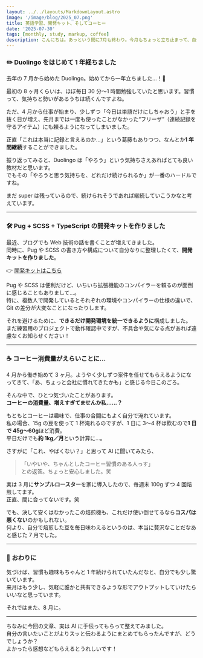```yaml
---
layout: ../../layouts/MarkdownLayout.astro
image: '/image/blog/2025_07.png'
title: 英語学習、開発キット、そしてコーヒー
date: '2025-07-30'
tags: [monthly, study, markup, coffee]
description: こんにちは。あっという間に7月も終わり。今月もちょっと立ち止まって、自分の習慣や学び、趣味についてふりかえってみようと思います。
---
```


### ✏️ Duolingo をはじめて 1 年経ちました

去年の 7 月から始めた Duolingo。始めてから一年立ちました…！👏

最初の 8 ヶ月くらいは、ほぼ毎日 30 分〜1 時間勉強していたと思います。習慣って、気持ちと勢いがあるうちは続くんですよね。

ただ、4 月から仕事が始まり、少しずつ「今日は単語だけにしちゃおう」と手を抜く日が増え、先月までは一度も使ったことがなかった“フリーザ”（連続記録を守るアイテム）にも頼るようになってしまいました。

正直「これは本当に記録と言えるのか…」という葛藤もありつつ、なんとか**1 年間継続**することができました。

振り返ってみると、Duolingo は「やろう」という気持ちさえあればとても良い教材だと思います。  
でもその「やろうと思う気持ちを、どれだけ続けられるか」が一番のハードルですね。

まだ super は残っているので、続けられそうであれば継続していこうかなと考えています。

---

### 🛠 Pug + SCSS + TypeScript の開発キットを作りました

最近、ブログでも Web 技術の話を書くことが増えてきました。  
同時に、Pug や SCSS の書き方や構成について自分なりに整理したくて、**開発キットを作りました**。

👉 <a href='https://github.com/junya3/pug-starter' target='_blank' rel='nofollow'>開発キットはこちら</a>

Pug や SCSS は便利だけど、いちいち拡張機能のコンパイラーを頼るのが面倒に感じることもありまして…。  
特に、複数人で開発しているとそれぞれの環境やコンパイラーの仕様の違いで、Git の差分が大変なことになったりします。

それを避けるために、**できるだけ開発環境を統一できるように**構成しました。  
まだ練習用のプロジェクトで動作確認中ですが、不具合や気になる点があれば遠慮なくお知らせください！

---

### ☕ コーヒー消費量がえらいことに…

4 月から働き始めて 3 ヶ月。ようやく少しずつ案件を任せてもらえるようになってきて、「あ、ちょっと会社に慣れてきたかも」と感じる今日このごろ。

そんな中で、ひとつ気づいたことがあります。  
**コーヒーの消費量、増えすぎてませんか私……？**

もともとコーヒーは趣味で、仕事の合間にもよく自分で淹れています。  
私の場合、15g の豆を使って 1 杯淹れるのですが、1 日に 3〜4 杯は飲むので**1 日で 45g〜60g**ほど消費。  
平日だけでも**約 1kg／月**という計算に…。

さすがに「これ、やばくない？」と思って AI に聞いてみたら、

> 「いやいや、ちゃんとしたコーヒー習慣のある人っす」  
> との返答。ちょっと安心しました。笑

実は 3 月に**サンプルロースター**を家に導入したので、毎週末 100g ずつ 4 回焙煎してます。  
正直、間に合ってないです。笑

でも、決して安くはなかったこの焙煎機も、これだけ使い倒せてるなら**コスパは悪くない**のかもしれない。  
何より、自分で焙煎した豆を毎日味わえるというのは、本当に贅沢なことだなあと感じた 7 月でした。

---

### 📝 おわりに

気づけば、習慣も趣味もちゃんと 1 年続けられていたんだなと、自分でも少し驚いています。  
来月はもう少し、気軽に誰かと共有できるような形でアウトプットしていけたらいいなと思っています。

それではまた、8 月に。

---

ちなみに今回の文章、実は AI に手伝ってもらって整えてみました。  
自分の言いたいことがよりスッと伝わるようにまとめてもらったんですが、どうでしょうか？  
よかったら感想などもらえるとうれしいです！
